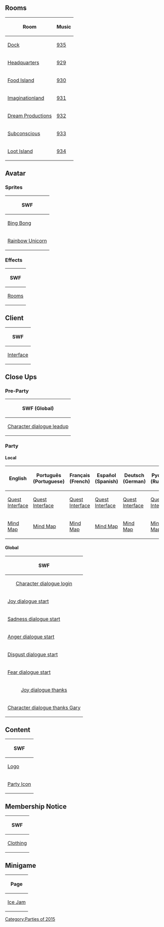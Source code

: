 {{CPW|Inside Out Party|Festa Divertida Mente}}

==Rooms==
<center>
{|class="wikitable" border="1"
!Room!!Music
|-
|[[Media:RoomsDock-InsideOutParty.swf|Dock]]||[[Media:Music935.swf|935]]
|-
|[[Media:RoomsParty1-InsideOutParty.swf|Headquarters]]||[[Media:Music929.swf|929]]
|-
|[[Media:RoomsParty2-InsideOutParty.swf|Food Island]]||[[Media:Music930.swf|930]]
|-
|[[Media:RoomsParty3-InsideOutParty.swf|Imaginationland]]||[[Media:Music931.swf|931]]
|-
|[[Media:RoomsParty4-InsideOutParty.swf|Dream Productions]]||[[Media:Music932.swf|932]]
|-
|[[Media:RoomsParty5-InsideOutParty.swf|Subconscious]]||[[Media:Music933.swf|933]]
|-
|[[Media:RoomsParty6-InsideOutParty.swf|Loot Island]]||[[Media:Music934.swf|934]]
|}
</center>

==Avatar==
===Sprites===
<center>
{|class="wikitable" border="1"
!SWF
|-
|[[Media:AvatarBingBong.swf|Bing Bong]]
|-
|[[Media:AvatarRainbowUnicorn.swf|Rainbow Unicorn]]
|}
</center>

===Effects===
<center>
{|class="wikitable" border="1"
!SWF
|-
|[[Media:RoomsEffectsAvatar-InsideOutParty.swf|Rooms]]
|}
</center>

==Client==
<center>
{|class="wikitable" border="1"
!SWF
|-
|[[Media:ClientInterface-InsideOutParty.swf|Interface]]
|}
</center>

==Close Ups==
===Pre-Party===
<center>
{|class="wikitable" border="1"
!SWF (Global)
|-
|[[Media:Close upsCharacter dialogue leadup-InsideOutPartyPre.swf|Character dialogue leadup]]
|}
</center>

===Party===
====Local====
<center>
{|class="wikitable" border="1"
!English!!Português (Portuguese)!!Français (French)!!Español (Spanish)!!Deutsch (German)!!Русский (Russian)
|-
|[[Media:ENCloseUpsQuestInterface-InsideOutParty.swf|Quest Interface]]||[[Media:PTCloseUpsQuestInterface-InsideOutParty.swf|Quest Interface]]||[[Media:FRCloseUpsQuestInterface-InsideOutParty.swf|Quest Interface]]||[[Media:ESCloseUpsQuestInterface-InsideOutParty.swf|Quest Interface]]||[[Media:DECloseUpsQuestInterface-InsideOutParty.swf|Quest Interface]]||[[Media:RUCloseUpsQuestInterface-InsideOutParty.swf|Quest Interface]]
|-
|[[Media:ENCloseUpsMindMap-InsideOutParty.swf|Mind Map]]||[[Media:PTCloseUpsMindMap-InsideOutParty.swf|Mind Map]]||[[Media:FRCloseUpsMindMap-InsideOutParty.swf|Mind Map]]||[[Media:ESCloseUpsMindMap-InsideOutParty.swf|Mind Map]]||[[Media:DECloseUpsMindMap-InsideOutParty.swf|Mind Map]]||[[Media:RUCloseUpsMindMap-InsideOutParty.swf|Mind Map]]
|}
</center>

====Global====
<center>
{|class="wikitable" border="1"
!colspan="4"|SWF
|-
|colspan="2" align="center"|[[Media:Close upsCharacter dialogue login-InsideOutParty.swf|Character dialogue login]]||colspan="2" align="center"|[[Media:Close upsCharacter dialogue welcome-InsideOutParty.swf|Character dialogue welcome]]
|-
|[[Media:Close upsJoy dialogue start-InsideOutParty.swf|Joy dialogue start]]||[[Media:Close upsJoy dialogue collect-InsideOutParty.swf|Joy dialogue collect]]||[[Media:Close upsJoy dialogue memory-InsideOutParty.swf|Joy dialogue memory]]||[[Media:Close upsJoy dialogue complete-InsideOutParty.swf|Joy dialogue complete]]
|-
|[[Media:Close upsSadness dialogue start-InsideOutParty.swf|Sadness dialogue start]]||[[Media:Close upsSadness dialogue collect-InsideOutParty.swf|Sadness dialogue collect]]||[[Media:Close upsSadness dialogue memory-InsideOutParty.swf|Sadness dialogue memory]]||[[Media:Close upsSadness dialogue complete-InsideOutParty.swf|Sadness dialogue complete]]
|-
|[[Media:Close upsAnger dialogue start-InsideOutParty.swf|Anger dialogue start]]||[[Media:Close upsAnger dialogue collect-InsideOutParty.swf|Anger dialogue collect]]||[[Media:Close upsAnger dialogue memory-InsideOutParty.swf|Anger dialogue memory]]||[[Media:Close upsAnger dialogue complete-InsideOutParty.swf|Anger dialogue complete]]
|-
|[[Media:Close upsDisgust dialogue start-InsideOutParty.swf|Disgust dialogue start]]||[[Media:Close upsDisgust dialogue collect-InsideOutParty.swf|Disgust dialogue collect]]||[[Media:Close upsDisgust dialogue memory-InsideOutParty.swf|Disgust dialogue memory]]||[[Media:Close upsDisgust dialogue complete-InsideOutParty.swf|Disgust dialogue complete]]
|-
|[[Media:Close upsFear dialogue start-InsideOutParty.swf|Fear dialogue start]]||[[Media:Close upsFear dialogue collect-InsideOutParty.swf|Fear dialogue collect]]||[[Media:Close upsFear dialogue memory-InsideOutParty.swf|Fear dialogue memory]]||[[Media:Close upsFear dialogue complete-InsideOutParty.swf|Fear dialogue complete]]
|-
|colspan="4" align="center"|[[Media:Close upsJoy dialogue thanks-InsideOutParty.swf|Joy dialogue thanks]]
|-
|colspan="2" align="center"|[[Media:Close upsCharacter dialogue thanks gary-InsideOutParty.swf|Character dialogue thanks Gary]]||colspan="2" align="center"|[[Media:Close upsCharacter dialogue thanks rh-InsideOutParty.swf|Character dialogue thanks RH]]
|}
</center>

==Content==
<center>
{|class="wikitable" border="1"
!SWF
|-
|[[Media:ContentLogo-InsideOutParty.swf|Logo]]
|-
|[[Media:ContentParty icon-InsideOutParty.swf|Party Icon]]
|}
</center>

==Membership Notice==
<center>
{|class="wikitable" border="1"
!SWF
|-
|[[Media:MembershipParty1-InsideOutParty.swf|Clothing]]
|}
</center>

==Minigame==
<center>
{|class="wikitable" border="1"
!Page
|-
|[[Ice Jam#Inside Out Party|Ice Jam]]
|}
</center>

{{Parties}}

[[Category:Parties of 2015]]

